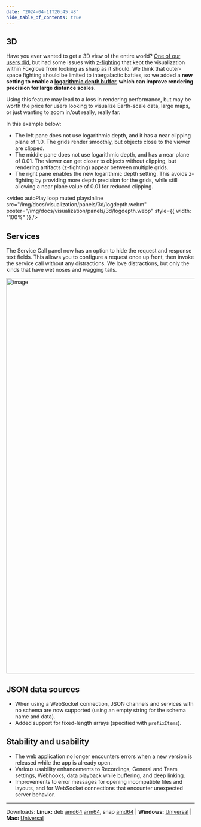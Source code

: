 ---
date: "2024-04-11T20:45:48"
hide_table_of_contents: true
---

## 3D

Have you ever wanted to get a 3D view of the entire world? [One of our users did](https://github.com/orgs/foxglove/discussions/941), but had some issues with [z-fighting](https://en.wikipedia.org/wiki/Z-fighting) that kept the visualization within Foxglove from looking as sharp as it should. We think that outer-space fighting should be limited to intergalactic battles, so we added a **new setting to enable a [logarithmic depth buffer](https://www.gamedeveloper.com/programming/logarithmic-depth-buffer), which can improve rendering precision for large distance scales**.

Using this feature may lead to a loss in rendering performance, but may be worth the price for users looking to visualize Earth-scale data, large maps, or just wanting to zoom in/out really, really far.

In this example below:

- The left pane does not use logarithmic depth, and it has a near clipping plane of 1.0. The grids render smoothly, but objects close to the viewer are clipped.
- The middle pane does not use logarithmic depth, and has a near plane of 0.01. The viewer can get closer to objects without clipping, but rendering artifacts (z-fighting) appear between multiple grids.
- The right pane enables the new logarithmic depth setting. This avoids z-fighting by providing more depth precision for the grids, while still allowing a near plane value of 0.01 for reduced clipping.

<video
  autoPlay
  loop
  muted
  playsInline
  src="/img/docs/visualization/panels/3d/logdepth.webm"
  poster="/img/docs/visualization/panels/3d/logdepth.webp"
  style={{ width: "100%" }}
/>

## Services

The Service Call panel now has an option to hide the request and response text fields. This allows you to configure a request once up front, then invoke the service call without any distractions. We love distractions, but only the kinds that have wet noses and wagging tails.

<img
  width="1054"
  alt="image"
  src="https://github.com/foxglove/docs/assets/14237/c87830cc-d490-4a34-a6dc-a4cc671ef722"
/>

## JSON data sources

- When using a WebSocket connection, JSON channels and services with no schema are now supported (using an empty string for the schema name and data).
- Added support for fixed-length arrays (specified with `prefixItems`).

## Stability and usability

- The web application no longer encounters errors when a new version is released while the app is already open.
- Various usability enhancements to Recordings, General and Team settings, Webhooks, data playback while buffering, and deep linking.
- Improvements to error messages for opening incompatible files and layouts, and for WebSocket connections that encounter unexpected server behavior.

---

Downloads: **Linux:** deb [amd64](https://get.foxglove.dev/desktop/v2.2.0/foxglove-studio-2.2.0-linux-amd64.deb) [arm64](https://get.foxglove.dev/desktop/v2.2.0/foxglove-studio-2.2.0-linux-arm64.deb), snap [amd64](https://get.foxglove.dev/desktop/v2.2.0/foxglove-studio-2.2.0-linux-amd64.snap) | **Windows:** [Universal](https://get.foxglove.dev/desktop/v2.2.0/foxglove-studio-2.2.0-win.exe) | **Mac:** [Universal](https://get.foxglove.dev/desktop/v2.2.0/foxglove-studio-2.2.0-mac-universal.dmg)
